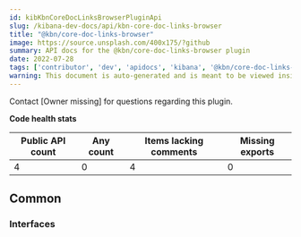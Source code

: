```yaml
---
id: kibKbnCoreDocLinksBrowserPluginApi
slug: /kibana-dev-docs/api/kbn-core-doc-links-browser
title: "@kbn/core-doc-links-browser"
image: https://source.unsplash.com/400x175/?github
summary: API docs for the @kbn/core-doc-links-browser plugin
date: 2022-07-28
tags: ['contributor', 'dev', 'apidocs', 'kibana', '@kbn/core-doc-links-browser']
warning: This document is auto-generated and is meant to be viewed inside our experimental, new docs system. Reach out in #docs-engineering for more info.
---
```




Contact [Owner missing] for questions regarding this plugin.

**Code health stats**

| Public API count  | Any count | Items lacking comments | Missing exports |
|-------------------|-----------|------------------------|-----------------|
| 4 | 0 | 4 | 0 |

## Common

### Interfaces
<DocDefinitionList data={kbnCoreDocLinksBrowserObj.common.interfaces}/>

